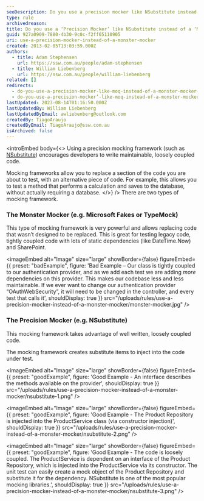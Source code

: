 ```yaml
---
seoDescription: Do you use a precision mocker like NSubstitute instead of a monster mocker like Microsoft Fakes to write maintainable and loosely coupled code?
type: rule
archivedreason:
title: Do you use a ‘Precision Mocker’ like NSubstitute instead of a ‘Monster Mocker’ like Microsoft Fakes?
guid: 927a0909-7880-4b30-9c0c-f2ff65110905
uri: use-a-precision-mocker-instead-of-a-monster-mocker
created: 2013-02-05T13:03:59.000Z
authors:
  - title: Adam Stephensen
    url: https://ssw.com.au/people/adam-stephensen
  - title: William Liebenberg
    url: https://ssw.com.au/people/william-liebenberg
related: []
redirects:
  - do-you-use-a-precision-mocker-like-moq-instead-of-a-monster-mocker-like-microsoft-fakes
  - do-you-use-a-precision-mocker’-like-moq-instead-of-a-monster-mocker’-like-microsoft-fakes
lastUpdated: 2023-08-14T01:16:50.000Z
lastUpdatedBy: William Liebenberg
lastUpdatedByEmail: awliebenberg@outlook.com
createdBy: TiagoAraujo
createdByEmail: TiagoAraujo@ssw.com.au
isArchived: false
---
```


<introEmbed
  body={<>
Using a precision mocking framework (such as [NSubstitute](https://nsubstitute.github.io/)) encourages developers to write maintainable, loosely coupled code.

Mocking frameworks allow you to replace a section of the code you are about to test, with an alternative piece of code.
For example, this allows you to test a method that performs a calculation and saves to the database, without actually requiring a database.
  </>}
/>
There are two types of mocking framework.

### The Monster Mocker (e.g. Microsoft Fakes or TypeMock)

This type of mocking framework is very powerful and allows replacing code that wasn’t designed to be replaced.
This is great for testing legacy code, tightly coupled code with lots of static dependencies (like DateTime.Now) and SharePoint.

<imageEmbed
  alt="Image"
  size="large"
  showBorder={false}
  figureEmbed={{
    preset: "badExample",
    figure: 'Bad Example – Our class is tightly coupled to our authentication provider, and as we add each test we are adding *more* dependencies on this provider. This makes our codebase less and less maintainable. If we ever want to change our authentication provider “OAuthWebSecurity”, it will need to be changed in the controller, and every test that calls it',
    shouldDisplay: true
  }}
  src="/uploads/rules/use-a-precision-mocker-instead-of-a-monster-mocker/monster-mocker.jpg"
/>

### The Precision Mocker (e.g. NSubstitute)

This mocking framework takes advantage of well written, loosely coupled code.

The mocking framework creates substitute items to inject into the code under test.

<imageEmbed
  alt="Image"
  size="large"
  showBorder={false}
  figureEmbed={{
    preset: "goodExample",
    figure: 'Good Example - An interface describes the methods available on the provider',
    shouldDisplay: true
  }}
  src="/uploads/rules/use-a-precision-mocker-instead-of-a-monster-mocker/nsubstitute-1.png"
/>

<imageEmbed
  alt="Image"
  size="large"
  showBorder={false}
  figureEmbed={{
    preset: "goodExample",
    figure: 'Good Example - The Product Repository is injected into the ProductService class (via constructor injection)',
    shouldDisplay: true
  }}
  src="/uploads/rules/use-a-precision-mocker-instead-of-a-monster-mocker/nsubstitute-2.png"
/>

<imageEmbed
  alt="Image"
  size="large"
  showBorder={false}
  figureEmbed={{
    preset: "goodExample",
    figure: 'Good Example - The code is loosely coupled. The ProductService is dependent on an interface of the Product Repository, which is injected into the ProductService via its constructor. The unit test can easily create a mock object of the Product Repository and substitute it for the dependency. NSubstitute is one of the most popular mocking libraries.',
    shouldDisplay: true
  }}
  src="/uploads/rules/use-a-precision-mocker-instead-of-a-monster-mocker/nsubstitute-3.png"
/>
